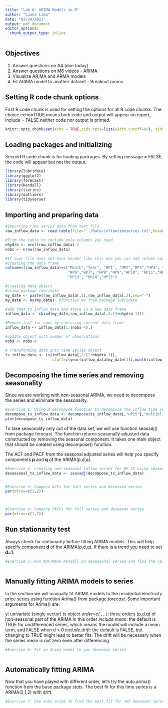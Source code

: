 ```yaml
---
title: "Lab 6: ARIMA Models in R"
author: "Luana Lima"
date: "02/24/2021"
output: pdf_document
editor_options: 
  chunk_output_type: inline
---
```


## Objectives

1. Answer questions on A4 (due today)
2. Answer questions on M6 videos - ARIMA
3. Visualize AR,MA and ARMA models
4. Fit ARIMA model to another dataset - Breakout rooms

## Setting R code chunk options

First R code chunk is used for setting the options for all R code chunks. The choice echo=TRUE means both code and output will appear on report, include = FALSE neither code nor output is printed.

```r
knitr::opts_chunk$set(echo = TRUE,tidy.opts=list(width.cutoff=80), tidy=FALSE) 
```

## Loading packages and initializing

Second R code chunk is for loading packages. By setting message = FALSE, the code will appear but not the output. 

```r
library(lubridate)
library(ggplot2)
library(forecast)  
library(Kendall)
library(tseries)
library(outliers)
library(tidyverse)
```

## Importing and preparing data

```r
#Importing time series data from text file
raw_inflow_data <- read.table(file="../Data/inflowtimeseries.txt",header=FALSE,skip=0)

#Trim the table to include only columns you need
nhydro <- ncol(raw_inflow_data)-2
nobs <- nrow(raw_inflow_data) 

#If your file does not have header like this one you can add column names after 
#creating the data frame
colnames(raw_inflow_data)=c("Month","Year", "HP1", "HP2","HP3","HP4", "HP5",
                            "HP6","HP7", "HP8","HP9","HP10", "HP11","HP12", 
                            "HP13", "HP14","HP15")

#creating data object
#using package lubridate
my_date <- paste(raw_inflow_data[,1],raw_inflow_data[,2],sep="-")
my_date <- my(my_date)  #function my from package lubridate

#add that to inflow_data and store in a new data frame 
inflow_data <- cbind(my_date,raw_inflow_data[,3:(3+nhydro-1)])

#Remove last for rows by replacing current data frame
inflow_data <- inflow_data[1:(nobs-4),]

#update object with number of observations
nobs <- nobs-4

# Transforming data into time series object
ts_inflow_data <- ts(inflow_data[,2:(2+nhydro-1)],
                     start=c(year(inflow_data$my_date[1]),month(inflow_data$my_date[1])),frequency=12) 

```


## Decomposing the time series and removing seasonality

Since we are working with non-seasonal ARIMA, we need to decompose the series and eliminate the seasonality.

```r
#Exercise 1: Using R decompose function to decompose the inflow time series for HP15
decompose_ts_inflow_data <- decompose(ts_inflow_data[,"HP15"],"multiplicative")
plot(decompose_ts_inflow_data)

```

To take seasonality only out of the data set, we will use function seasadj() from package forecast. The function returns seasonally adjusted data constructed by removing the seasonal component. It takes one main object that should be created using decompose() function.

The ACF and PACF from the seasonal adjusted series will help you specify components **p** and **q** of the ARIMA(p,d,q).

```r

#Exercise 2: Creating non-seasonal inflow series for HP 15 using seasadj() function
deseasonal_ts_inflow_data <- seasadj(decompose_ts_inflow_data) 


#Exercise 3: Compare ACFs for full series and deseason series
par(mfrow=c(1,2))



#Exercise 4: Compare PACFs for full series and deseason series
par(mfrow=c(1,2))


```


## Run stationarity test

Always check for stationarity before fitting ARIMA models. This will help specify component **d** of the ARIMA(p,d,q). If there is a trend you need to set **d=1**.

```r

#Exercise 5: Run ADF/Mann Kendall on deseasonal series and find the value of d



```


## Manually fitting ARIMA models to series

In the section we will manually fit ARIMA models to the residential electricity price series using function Arima() from package *forecast*. 
Some important arguments for Arima() are:

*y*: univariate (single vector) ts object 
*order=c( , , )*: three orders (p,d,q) of non-seasonal part of the ARIMA in this order
*include.mean*: the default is TRUE for undifferenced series, which means the model will include a mean term, and FALSE when d > 0
*include.drift*: the default is FALSE, but changing to TRUE might lead to better fits. The drift will be necessary when the series mean is not zero even after differencing

```r
#Exercise 6: Fit an Arima model to you deseason series



```

## Automatically fitting ARIMA

Now that you have played with different order, let's try the auto.arima() function from the base package *stats*. The best fit for this time series is a ARIMA(2,1,2) with drift.

```r
#Exercise 7: Use auto.arima to find the best fit for teh deseason series. Does that match your solution to Exercise 5?


```





